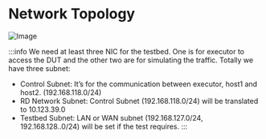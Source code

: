 # Network Topology

![Image](https://i.imgur.com/AsqoPFB.png)

:::info
We need at least three NIC for the testbed. One is for executor to access the DUT and the other two are for simulating the traffic.
Totally we have three subnet:
- Control Subnet: It’s for the communication between executor, host1 and host2.
(192.168.118.0/24)
- RD Network Subnet: Control Subnet (192.168.118.0/24) will be translated to 10.123.39.0
- Testbed Subnet: LAN or WAN subnet (192.168.127.0/24, 192.168.128..0/24) will be set if the test requires.
:::